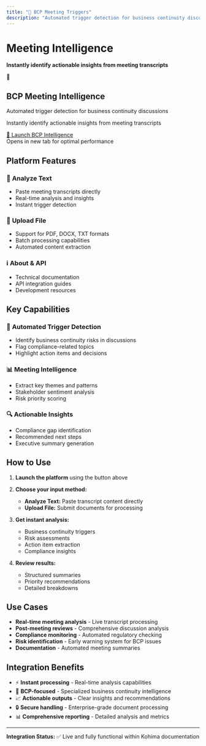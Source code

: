 ```yaml
---
title: "🚀 BCP Meeting Triggers"
description: "Automated trigger detection for business continuity discussions"
---
```


# Meeting Intelligence 

**Instantly identify actionable insights from meeting transcripts**

<div style={{
  background: 'linear-gradient(135deg, #059669 0%, #047857 100%)',
  color: 'white',
  padding: '40px',
  borderRadius: '12px',
  textAlign: 'center',
  margin: '20px 0',
  boxShadow: '0 8px 24px rgba(5, 150, 105, 0.3)'
}}>
  <div style={{fontSize: '48px', marginBottom: '16px'}}>🚀</div>
  <h2 style={{margin: '0 0 16px 0', fontSize: '24px'}}>BCP Meeting Intelligence</h2>
  <p style={{margin: '0 0 8px 0', opacity: 0.9, fontSize: '16px'}}>
    Automated trigger detection for business continuity discussions
  </p>
  <p style={{margin: '0 0 24px 0', opacity: 0.8, fontSize: '14px'}}>
    Instantly identify actionable insights from meeting transcripts
  </p>
  <a 
    href="https://huggingface.co/spaces/amrendra-fs/BCP-meeting-intelligence" 
    target="_blank"
    style={{
      background: 'rgba(255,255,255,0.15)',
      border: '2px solid rgba(255,255,255,0.3)',
      color: 'white',
      padding: '16px 32px',
      borderRadius: '8px',
      textDecoration: 'none',
      fontWeight: '600',
      fontSize: '18px',
      display: 'inline-block',
      transition: 'all 0.2s ease'
    }}
  >
    🚀 Launch BCP Intelligence
  </a>
  <div style={{marginTop: '16px', fontSize: '14px', opacity: 0.8}}>
    Opens in new tab for optimal performance
  </div>
</div>

## Platform Features

### 📝 **Analyze Text**
- Paste meeting transcripts directly
- Real-time analysis and insights
- Instant trigger detection

### 📁 **Upload File**
- Support for PDF, DOCX, TXT formats
- Batch processing capabilities
- Automated content extraction

### ℹ️ **About & API**
- Technical documentation
- API integration guides
- Development resources

## Key Capabilities

### 🎯 **Automated Trigger Detection**
- Identify business continuity risks in discussions
- Flag compliance-related topics
- Highlight action items and decisions

### 📊 **Meeting Intelligence**
- Extract key themes and patterns
- Stakeholder sentiment analysis
- Risk priority scoring

### 🔍 **Actionable Insights**
- Compliance gap identification
- Recommended next steps
- Executive summary generation

## How to Use

1. **Launch the platform** using the button above
2. **Choose your input method:**
   - **Analyze Text:** Paste transcript content directly
   - **Upload File:** Submit documents for processing

3. **Get instant analysis:**
   - Business continuity triggers
   - Risk assessments
   - Action item extraction
   - Compliance insights

4. **Review results:**
   - Structured summaries
   - Priority recommendations
   - Detailed breakdowns

## Use Cases

- **Real-time meeting analysis** - Live transcript processing
- **Post-meeting reviews** - Comprehensive discussion analysis
- **Compliance monitoring** - Automated regulatory checking
- **Risk identification** - Early warning system for BCP issues
- **Documentation** - Automated meeting summaries

## Integration Benefits

- ⚡ **Instant processing** - Real-time analysis capabilities
- 🎯 **BCP-focused** - Specialized business continuity intelligence
- 📈 **Actionable outputs** - Clear insights and recommendations
- 🔒 **Secure handling** - Enterprise-grade document processing
- 📊 **Comprehensive reporting** - Detailed analysis and metrics

---

**Integration Status:** ✅ Live and fully functional within Kohima documentation